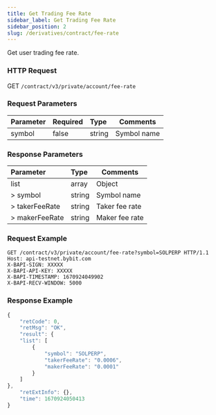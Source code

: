 ```yaml
---
title: Get Trading Fee Rate
sidebar_label: Get Trading Fee Rate
sidebar_position: 2
slug: /derivatives/contract/fee-rate
---
```


Get user trading fee rate.


### HTTP Request
GET `/contract/v3/private/account/fee-rate`

### Request Parameters
| Parameter | Required | Type | Comments|
|:----- |:-------|:-----|------ |
|symbol |false |string |Symbol name|

### Response Parameters
| Parameter | Type | Comments|
|:----- |:-----|------ |
|list |array |Object |
|> symbol |string |Symbol name |
|> takerFeeRate |string |Taker fee rate |
|> makerFeeRate |string |Maker fee rate |

### Request Example

<Tabs>
<TabItem value="console" label="console">

```http
GET /contract/v3/private/account/fee-rate?symbol=SOLPERP HTTP/1.1
Host: api-testnet.bybit.com
X-BAPI-SIGN: XXXXX
X-BAPI-API-KEY: XXXXX
X-BAPI-TIMESTAMP: 1670924049902
X-BAPI-RECV-WINDOW: 5000
```

</TabItem>
</Tabs>

### Response Example

<Tabs>
<TabItem value="js response" label="response">

```javascript
{
    "retCode": 0,
    "retMsg": "OK",
    "result": {
    "list": [
        {
            "symbol": "SOLPERP",
            "takerFeeRate": "0.0006",
            "makerFeeRate": "0.0001"
        }
    ]
},
    "retExtInfo": {},
    "time": 1670924050413
}
```
</TabItem>
</Tabs>